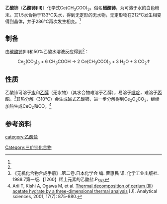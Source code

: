 {{Chembox
|   Name = 乙酸铈
|   ImageFile = Cerium(III)_acetate.jpg
|   ImageName = 
|   IUPACName = Cerium(III) acetate<br />乙酸铈(III)
|   OtherNames = 醋酸铈
| Section1 = {{Chembox Identifiers
| CASNo = 537-00-8
| CASNo_Ref = {{cascite|correct|CAS}}
| CASNo_Comment = 无水
| CASNo1 = 206996-60-3
| CASNo1_Ref = {{cascite|correct|CAS}}
| CASNo1_Comment = 水合
  }}
| Section2 = {{Chembox Properties
|   Formula = Ce(CH<sub>3</sub>COO)<sub>3</sub>
|   MolarMass = 317.26 
|   Appearance = 白色粉末
|   MeltingPt = 308℃(分解)
|   BoilingPt = 
|   Solvent = 其他溶剂
|   SolubleOther = 可溶于[[乙醇|乙醇]]和[[苯|苯]]<br />易溶于[[吡啶|吡啶]]<br />不溶于[[丙酮|丙酮]]<ref name=product >《无机化合物制备手册》.朱文祥 主编. 化学工业出版社.第十四章 碳族元素.P<sub>512</sub>.XIV-124 醋酸铈(III)</ref>
|   Density = 
  }}
| Section3 = {{Chembox Structure
|   CrystalStruct = 
  }}
| Section7 = {{Chembox Hazards
|   ExternalMSDS = 
|   NFPA-H = 
|   NFPA-F =
|   NFPA-R =
|   FlashPt = 
|   RPhrases = 
|   SPhrases = 
  }}
| Section8 = {{Chembox Related
|   OtherCations = [[乙酸镧|乙酸镧]]
  }}
}}

'''乙酸铈'''（'''乙酸铈(III)'''）化学式Ce(CH<sub>3</sub>COO)<sub>3</sub>，俗名'''醋酸铈'''，为可溶于水的白色粉末。其1.5水合物于133°C失水，得到无定形的无水物，无定形物在212°C发生相变得到晶体，并于286°C再次发生相变。<ref name=Arii />

==制备==
由[[碳酸铈|碳酸铈]](III)和50%乙酸水溶液反应得到<ref name=product />：

: Ce<sub>2</sub>(CO<sub>3</sub>)<sub>3</sub> + 6 CH<sub>3</sub>COOH → 2 Ce(CH<sub>3</sub>COO)<sub>3</sub> + 3 H<sub>2</sub>O + 3 CO<sub>2</sub>↑
==性质==
乙酸铈可溶于[[水|水]]和[[乙醇|乙醇]]（无水物）（其水合物难溶于乙醇），易溶于[[吡啶|吡啶]]，难溶于[[丙酮|丙酮]]。<ref name=jca>《无机化合物合成手册》.第二卷.日本化学会 编. 曹惠民 译. 化学工业出版社. 1988.7第一版.【1260】稀土元素的乙酸盐.P<sub>582</sub></ref>其热分解（310°C）会生成碱式乙酸铈，进一步分解得到Ce<sub>2</sub>O<sub>2</sub>CO<sub>3</sub>，继续加热生成CeO<sub>2</sub>和CO。<ref name=Arii>Arii T, Kishi A, Ogawa M, et al. [https://www.jstage.jst.go.jp/article/analsci/17/7/17_7_875/_pdf Thermal decomposition of cerium (III) acetate hydrate by a three-dimensional thermal analysis] {{Wayback|url=https://www.jstage.jst.go.jp/article/analsci/17/7/17_7_875/_pdf |date=20181024112958 }}[J]. Analytical sciences, 2001, 17(7): 875-880.</ref>

==参考资料==
{{reflist}}

{{铈化合物}}
{{乙酸盐}}

[[Category:三价铈化合物|Category:三价铈化合物]]
[[category:乙酸盐|category:乙酸盐]]
